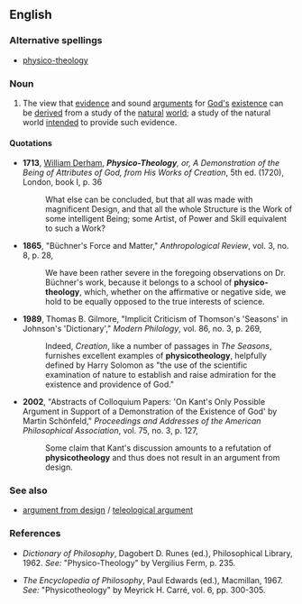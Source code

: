 ==English==

===Alternative spellings===
*[[physico-theology]]

===Noun===
{{en-noun|physicotheolog|ies}}

#{{context|philosophy|theology|dated}} The view that [[evidence]] and sound [[argument]]s for [[God]][['s]] [[existence]] can be [[derive]]d from a study of the [[natural]] [[world]]; a study of the natural world [[intend]]ed to provide such evidence.

====Quotations====
{{timeline|
1700s=1713|
1800s=1865|
1900s=1989|
2000s=2002}}
*'''1713''', [[w:William_Derham|William Derham]], '''''Physico-Theology''', or, A Demonstration of the Being of Attributes of God, from His Works of Creation'', 5th ed. (1720), London, book I, p. 36
*:What else can be concluded, but that all was made with magnificent Design, and that all the whole Structure is the Work of some intelligent Being; some Artist, of Power and Skill equivalent to such a Work?
*'''1865''', "Büchner's Force and Matter," ''Anthropological Review'', vol. 3, no. 8, p. 28,
*:We have been rather severe in the foregoing observations on Dr. Büchner's work, because it belongs to a school of '''physico-theology''', which, whether on the affirmative or negative side, we hold to be equally opposed to the true interests of science.
*'''1989''', Thomas B. Gilmore, "Implicit Criticism of Thomson's 'Seasons' in Johnson's 'Dictionary'," ''Modern Philology'', vol. 86, no. 3, p. 269,
*:Indeed, ''Creation'', like a number of passages in ''The Seasons'', furnishes excellent examples of '''physicotheology''', helpfully defined by Harry Solomon as "the use of the scientific examination of nature to establish and raise admiration for the existence and providence of God."
*'''2002''', "Abstracts of Colloquium Papers: 'On Kant's Only Possible Argument in Support of a Demonstration of the Existence of God' by Martin Schönfeld," ''Proceedings and Addresses of the American Philosophical Association'', vol. 75, no. 3, p. 127,
*:Some claim that Kant's discussion amounts to a refutation of '''physicotheology''' and thus does not result in an argument from design.

===See also===
*[[argument from design]] / [[teleological argument]]

===References===
*''Dictionary of Philosophy'', Dagobert D. Runes (ed.), Philosophical Library, 1962. ''See:'' "Physico-Theology" by Vergilius Ferm, p. 235.

*''The Encyclopedia of Philosophy'', Paul Edwards (ed.), Macmillan, 1967. ''See:'' "Physicotheology" by Meyrick H. Carré, vol. 6, pp. 300-305.